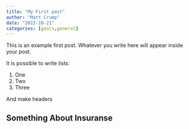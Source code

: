 ```yaml
---
title: "My First post"
author: "Matt Crump"
date: "2022-10-21"
categories: [goals,general]
---
```


This is an example first post. Whatever you write here will appear inside your post.

It is possible to write lists:

1.  One
2.  Two
3.  Three

And make headers

## Something About Insuranse
